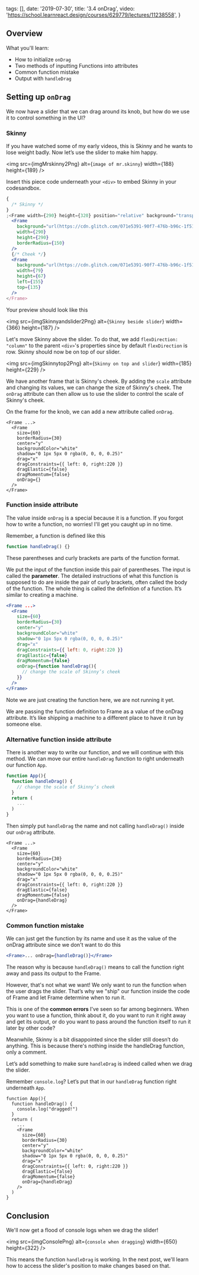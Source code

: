 
  tags: [],
  date: '2019-07-30',
  title: '3.4 onDrag',
  video: 'https://school.learnreact.design/courses/629779/lectures/11238558',
}


## Overview

What you'll learn:

- How to initialize `onDrag`
- Two methods of inputting Functions into attributes
- Common function mistake
- Output with `handleDrag`

<CourseVideoLink to={props.pageContext.frontmatter.video} />

## Setting up `onDrag`

We now have a slider that we can drag around its knob, but how do we use it to control something in the UI?

### Skinny

If you have watched some of my early videos, this is Skinny and he wants to lose weight badly. Now let’s use the slider to make him happy.

<img
  src={imgMrskinny2Png}
  alt={`image of mr.skinny`}
  width={188}
  height={189}
/>

Insert this piece code underneath your `<div>` to embed Skinny in your codesandbox.

```jsx
{
  /* Skinny */
}
;<Frame width={290} height={320} position="relative" background="transparent">
  <Frame
    background="url(https://cdn.glitch.com/071e5391-90f7-476b-b96c-1f51f7106b0c%2Fskinny-portrait.png)"
    width={290}
    height={290}
    borderRadius={150}
  />
  {/* Cheek */}
  <Frame
    background="url(https://cdn.glitch.com/071e5391-90f7-476b-b96c-1f51f7106b0c%2Fcheek.png)"
    width={79}
    height={67}
    left={155}
    top={135}
  />
</Frame>
```

Your preview should look like this

<img
  src={imgSkinnyandslider2Png}
  alt={`Skinny beside slider`}
  width={366}
  height={187}
/>

Let's move Skinny above the slider. To do that, we add
`flexDirection: "column"` to the parent `<div>`'s properties since by default `flexDirection` is row. Skinny should now be on top of our slider.

<img
  src={imgSkinnytop2Png}
  alt={`Skinny on top and slider`}
  width={185}
  height={229}
/>

We have another frame that is Skinny's cheek. By adding the `scale` attribute and changing its values, we can change the size of Skinny's cheek. The `onDrag` attribute can then allow us to use the slider to control the scale of Skinny's cheek.

On the frame for the knob, we can add a new attribute called `onDrag`.

```jsx{12}
<Frame ...>
  <Frame
    size={60}
    borderRadius={30}
    center="y"
    backgroundColor="white"
    shadow="0 1px 5px 0 rgba(0, 0, 0, 0.25)"
    drag="x"
    dragConstraints={{ left: 0, right:220 }}
    dragElastic={false}
    dragMomentum={false}
    onDrag={}
  />
</Frame>
```

### Function inside attribute

The value inside `onDrag` is a special because it is a function.
If you forgot how to write a function, no worries! I'll get you caught up in no time.

Remember, a function is defined like this

```jsx
function handleDrag() {}
```

These parentheses and curly brackets are parts of the function format.

We put the input of the function inside this pair of parentheses. The input is called the **parameter**. The detailed instructions of what this function is supposed to do are inside the pair of curly brackets, often called the body of the function. The whole thing is called the definition of a function. It’s similar to creating a machine.

```jsx
<Frame ...>
  <Frame
    size={60}
    borderRadius={30}
    center="y"
    backgroundColor="white"
    shadow="0 1px 5px 0 rgba(0, 0, 0, 0.25)"
    drag="x"
    dragConstraints={{ left: 0, right:220 }}
    dragElastic={false}
    dragMomentum={false}
    onDrag={function handleDrag(){
      // change the scale of Skinny’s cheek
    }}
  />
</Frame>
```

Note we are just creating the function here, we are not running it yet.

We are passing the function definition to Frame as a value of the onDrag attribute. It’s like shipping a machine to a different place to have it run by someone else.

### Alternative function inside attribute

There is another way to write our function, and we will continue with this method. We can move our entire `handleDrag` function to right underneath our function `App`.

```jsx
function App(){
  function handleDrag() {
    // change the scale of Skinny’s cheek
  }
  return (
    ...
  )
}
```

Then simply put `handleDrag` the name and not calling `handleDrag()` inside our `onDrag` attribute.

```jsx{12}
<Frame ...>
  <Frame
    size={60}
    borderRadius={30}
    center="y"
    backgroundColor="white"
    shadow="0 1px 5px 0 rgba(0, 0, 0, 0.25)"
    drag="x"
    dragConstraints={{ left: 0, right:220 }}
    dragElastic={false}
    dragMomentum={false}
    onDrag={handleDrag}
  />
</Frame>
```

### Common function mistake

We can just get the function by its name and use it as the value of the onDrag attribute since we don't want to do this

```jsx
<Frame>... onDrag={handleDrag()}</Frame>
```

The reason why is because `handleDrag()` means to call the function right away and pass its output to the Frame.

However, that's not what we want! We only want to run the function when the user drags the slider. That’s why we "ship" our function inside the code of Frame and let Frame determine when to run it.

This is one of the **common errors** I’ve seen so far among beginners. When you want to use a function, think about it, do you want to run it right away and get its output, or do you want to pass around the function itself to run it later by other code?

Meanwhile, Skinny is a bit disappointed since the slider still doesn’t do anything. This is because there's nothing inside the handleDrag function, only a comment.

Let’s add something to make sure `handleDrag` is indeed called when we drag the slider.

Remember `console.log`? Let’s put that in our `handleDrag` function right underneath `App`.

```jsx{3,17}
function App(){
  function handleDrag() {
    console.log("dragged!")
  }
  return (
    ...
    <Frame
      size={60}
      borderRadius={30}
      center="y"
      backgroundColor="white"
      shadow="0 1px 5px 0 rgba(0, 0, 0, 0.25)"
      drag="x"
      dragConstraints={{ left: 0, right:220 }}
      dragElastic={false}
      dragMomentum={false}
      onDrag={handleDrag}
    />
  )
}
```

## Conclusion

We'll now get a flood of console logs when we drag the slider!

<img
  src={imgConsolePng}
  alt={`console when dragging`}
  width={650}
  height={322}
/>

This means the function `handleDrag` is working. In the next post, we'll learn how to access the slider's position to make changes based on that.
